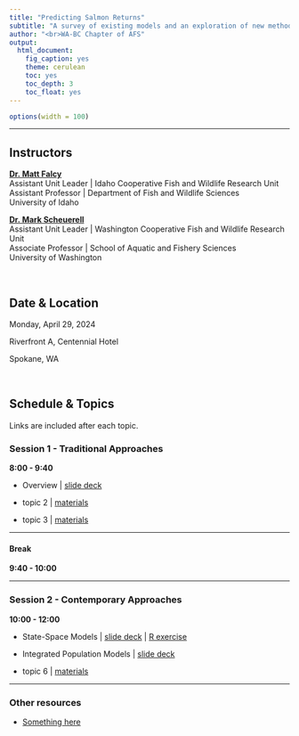 ```yaml
---
title: "Predicting Salmon Returns"
subtitle: "A survey of existing models and an exploration of new methods for building better predictions"
author: "<br>WA-BC Chapter of AFS"
output:
  html_document:
    fig_caption: yes
    theme: cerulean
    toc: yes
    toc_depth: 3
    toc_float: yes
---
```


```r
options(width = 100)
```

***

## Instructors

[**Dr. Matt Falcy**](https://www.uidaho.edu/cnr/faculty/falcy)   
Assistant Unit Leader | Idaho Cooperative Fish and Wildlife Research Unit  
Assistant Professor | Department of Fish and Wildlife Sciences  
University of Idaho  

[**Dr. Mark Scheuerell**](https://fish.uw.edu/faculty/mark-scheuerell/)   
Assistant Unit Leader | Washington Cooperative Fish and Wildlife Research Unit  
Associate Professor | School of Aquatic and Fishery Sciences  
University of Washington  


<br>

## Date & Location

Monday, April 29, 2024

Riverfront A, Centennial Hotel

Spokane, WA

<br>

## Schedule & Topics

Links are included after each topic.

### Session 1 - Traditional Approaches

__8:00 - 9:40__ 

  * Overview | [slide deck](session_1/forecasting_overview.html)
  
  * topic 2 | [materials](session_1/lec_02.html)

  * topic 3 | [materials](session_1/lec_03.html)
  
***

#### Break

__9:40 - 10:00__

***

### Session 2 - Contemporary Approaches

__10:00 - 12:00__

  * State-Space Models | [slide deck](session_2/intro_to_SSMs.html) | [R exercise](session_2/fitting_SSMs.html)
  
  * Integrated Population Models | [slide deck](session_2/intro_to_IPMs.html)
  
  * topic 6 | [materials](session_2/lec_06.html)
  
***

### Other resources

 * [Something here](URL)


 


